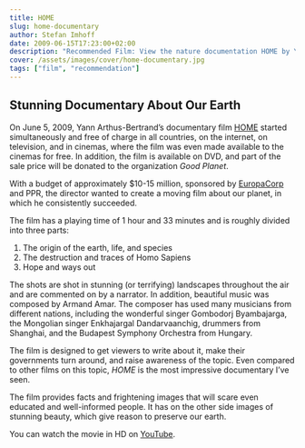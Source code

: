 ```yaml
---
title: HOME
slug: home-documentary
author: Stefan Imhoff
date: 2009-06-15T17:23:00+02:00
description: "Recommended Film: View the nature documentation HOME by Yann Arthus-Bertrand for FREE. Beautiful aerial photographs of the world. The creation of the earth, life, destruction by man and hope and ways out."
cover: /assets/images/cover/home-documentary.jpg
tags: ["film", "recommendation"]
---
```


## Stunning Documentary About Our Earth

On June 5, 2009, Yann Arthus-Bertrand’s documentary film [HOME](https://youtu.be/jqxENMKaeCU) started simultaneously and free of charge in all countries, on the internet, on television, and in cinemas, where the film was even made available to the cinemas for free. In addition, the film is available on DVD, and part of the sale price will be donated to the organization _Good Planet_.

With a budget of approximately $10-15 million, sponsored by [EuropaCorp](http://www.europacorp.com/) and PPR, the director wanted to create a moving film about our planet, in which he consistently succeeded.

<Pullquote text="No time for pessimism." />

The film has a playing time of 1 hour and 33 minutes and is roughly divided into three parts:

1. The origin of the earth, life, and species
2. The destruction and traces of Homo Sapiens
3. Hope and ways out

The shots are shot in stunning (or terrifying) landscapes throughout the air and are commented on by a narrator. In addition, beautiful music was composed by Armand Amar. The composer has used many musicians from different nations, including the wonderful singer Gombodorj Byambajarga, the Mongolian singer Enkhajargal Dandarvaanchig, drummers from Shanghai, and the Budapest Symphony Orchestra from Hungary.

<Pullquote text="Dubai has endless sun, but no solar panels." />

The film is designed to get viewers to write about it, make their governments turn around, and raise awareness of the topic. Even compared to other films on this topic, _HOME_ is the most impressive documentary I’ve seen.

The film provides facts and frightening images that will scare even educated and well-informed people. It has on the other side images of stunning beauty, which give reason to preserve our earth.

You can watch the movie in HD on [YouTube](https://youtu.be/jqxENMKaeCU).
